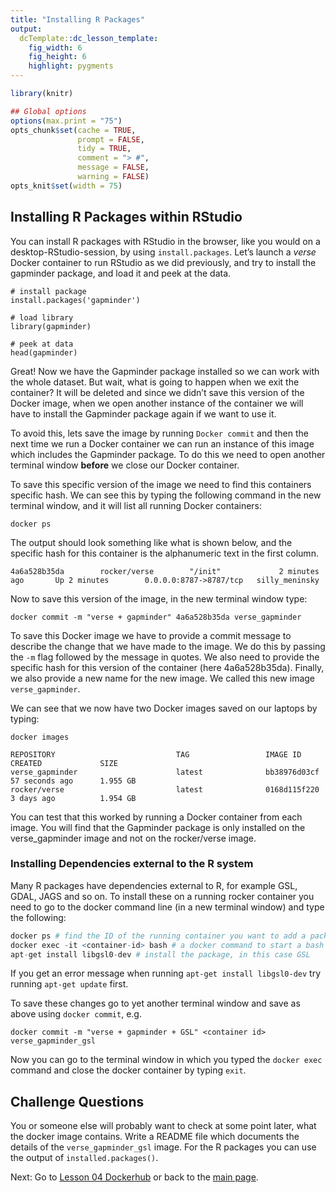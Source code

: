 ```yaml
---
title: "Installing R Packages"
output:
  dcTemplate::dc_lesson_template:
    fig_width: 6
    fig_height: 6
    highlight: pygments
---
```



```r
library(knitr)

## Global options
options(max.print = "75")
opts_chunk$set(cache = TRUE,
               prompt = FALSE,
               tidy = TRUE,
               comment = "> #",
               message = FALSE,
               warning = FALSE)
opts_knit$set(width = 75)
```

## Installing R Packages within RStudio

You can install R packages with RStudio in the browser, like you would on a desktop-RStudio-session, by using `install.packages`. Let's launch a *verse* Docker container to run RStudio as we did previously, and try to install the gapminder package, and load it and peek at the data.

~~~
# install package
install.packages('gapminder')

# load library
library(gapminder)

# peek at data
head(gapminder)
~~~

Great! Now we have the Gapminder package installed so we can work with the whole dataset. But wait, what is going to happen when we exit the container? It will be deleted and since we didn't save this version of the Docker image, when we open another instance of the container we will have to install the Gapminder package again if we want to use it. 

To avoid this, lets save the image by running `Docker commit` and then the next time we run a Docker container we can run an instance of this image which includes the Gapminder package. To do this we need to open another terminal window **before** we close our Docker container. 

To save this specific version of the image we need to find this containers specific hash. We can see this by typing the following command in the new terminal window, and it will list all running Docker containers:

~~~
docker ps
~~~

The output should look something like what is shown below, and the specific hash for this container is the alphanumeric text in the first column.

~~~
4a6a528b35da        rocker/verse        "/init"             2 minutes ago       Up 2 minutes        0.0.0.0:8787->8787/tcp   silly_meninsky
~~~

Now to save this version of the image, in the new terminal window type:

~~~
docker commit -m "verse + gapminder" 4a6a528b35da verse_gapminder
~~~

To save this Docker image we have to provide a commit message to describe the change that we have made to the image. We do this by passing the `-m` flag followed by the message in quotes. We also need to provide the specific hash for this version of the container (here 4a6a528b35da). Finally, we also provide a new name for the new image. We called this new image `verse_gapminder`.

We can see that we now have two Docker images saved on our laptops by typing:

~~~
docker images 
~~~

~~~
REPOSITORY                           TAG                 IMAGE ID            CREATED             SIZE
verse_gapminder                      latest              bb38976d03cf        57 seconds ago      1.955 GB
rocker/verse                         latest              0168d115f220        3 days ago          1.954 GB
~~~

You can test that this worked by running a Docker container from each image. You will find that the Gapminder package is only installed on the verse_gapminder image and not on the rocker/verse image.

### Installing Dependencies external to the R system

Many R packages have dependencies external to R, for example GSL, GDAL, JAGS and so on. To install these on a running rocker container you need to go to the docker command line (in a new terminal window) and type the following:

```r
docker ps # find the ID of the running container you want to add a package to
docker exec -it <container-id> bash # a docker command to start a bash shell in your container
apt-get install libgsl0-dev # install the package, in this case GSL
```

If you get an error message when running `apt-get install libgsl0-dev` try running
`apt-get update` first.

To save these changes go to yet another terminal window and save as above using `docker commit`, e.g.
```
docker commit -m "verse + gapminder + GSL" <container id>  verse_gapminder_gsl
```
Now you can go to the terminal window in which you typed the `docker exec` command and close the docker container
by typing `exit`.


## Challenge Questions 
You or someone else will probably want to check at some point later, what the 
docker image contains. Write a README file which documents the details of the 
`verse_gapminder_gsl` image. For the R packages you can use the output of
`installed.packages()`.


Next: Go to [Lesson 04 Dockerhub](04-Dockerhub.html) or back to the 
[main page](http://ropenscilabs.github.io/r-docker-tutorial/).
